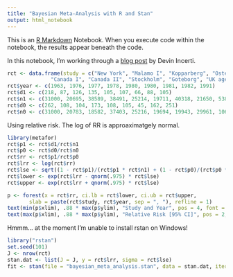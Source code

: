 ```yaml
---
title: "Bayesian Meta-Analysis with R and Stan"
output: html_notebook
---
```


This is an [R Markdown](http://rmarkdown.rstudio.com) Notebook. When you execute code within the notebook, the results appear beneath the code. 

In this notebook, I'm working through a
[blog post](http://devinincerti.com/2015/10/31/bayesian-meta-analysis.html) by Devin Incerti.



```r
rct <- data.frame(study = c("New York", "Malamo I", "Kopparberg", "Ostergotland",
              "Canada I", "Canada II", "Stockholm", "Goteborg", "UK age trial"))
rct$year <- c(1963, 1976, 1977, 1978, 1980, 1980, 1981, 1982, 1991)
rct$d1 <- c(218, 87, 126, 135, 105, 107, 66, 88, 105)
rct$n1 <- c(31000, 20695, 38589, 38491, 25214, 19711, 40318, 21650, 53884)
rct$d0 <- c(262, 108, 104, 173, 108, 105, 45, 162, 251)
rct$n0 <- c(31000, 20783, 18582, 37403, 25216, 19694, 19943, 29961, 106956)
```

Using relative risk. The log of RR is approaximatgely normal. 

```r
library(metafor)
rct$p1 <- rct$d1/rct$n1
rct$p0 <- rct$d0/rct$n0
rct$rr <- rct$p1/rct$p0
rct$lrr <- log(rct$rr)
rct$lse <- sqrt((1 - rct$p1)/(rct$p1 * rct$n1) + (1 - rct$p0)/(rct$p0 * rct$n0))
rct$lower <- exp(rct$lrr - qnorm(.975) * rct$lse)
rct$upper <- exp(rct$lrr + qnorm(.975) * rct$lse)

p <- forest(x = rct$rr, ci.lb = rct$lower, ci.ub = rct$upper, 
       slab = paste(rct$study, rct$year, sep = ", "), refline = 1)
text(min(p$xlim), .88 * max(p$ylim), "Study and Year", pos = 4, font = 2)
text(max(p$xlim), .88 * max(p$ylim), "Relative Risk [95% CI]", pos = 2, font = 2)
```

Hmmm... at the moment I'm unable to install rstan on Windows!

```r
library("rstan")
set.seed(101)
J <- nrow(rct)
stan.dat <- list(J = J, y = rct$lrr, sigma = rct$lse)
fit <- stan(file = "bayesian_meta_analysis.stan", data = stan.dat, iter = 2000, chains = 4)
```


